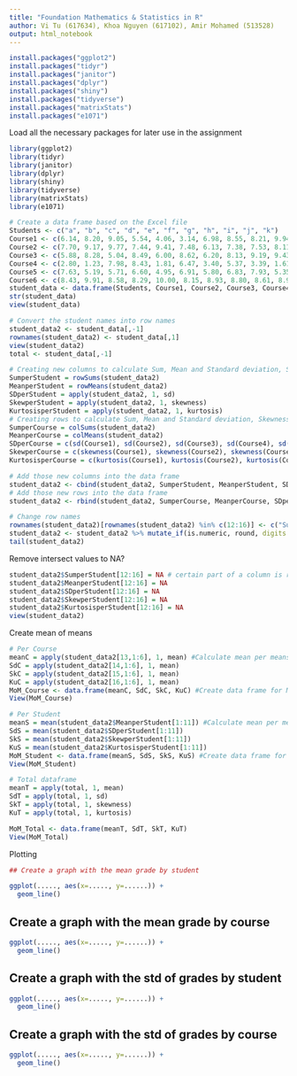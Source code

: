 ```yaml
---
title: "Foundation Mathematics & Statistics in R"
author: Vi Tu (617634), Khoa Nguyen (617102), Amir Mohamed (513528)
output: html_notebook
---
```

```r
install.packages("ggplot2")
install.packages("tidyr")
install.packages("janitor")
install.packages("dplyr")
install.packages("shiny")
install.packages("tidyverse")
install.packages("matrixStats")
install.packages("e1071")
```


Load all the necessary packages for later use in the assignment
```r
library(ggplot2)
library(tidyr)
library(janitor)
library(dplyr)
library(shiny)
library(tidyverse)
library(matrixStats)
library(e1071)
```


```r
# Create a data frame based on the Excel file
Students <- c("a", "b", "c", "d", "e", "f", "g", "h", "i", "j", "k")
Course1 <- c(6.14, 8.20, 9.05, 5.54, 4.06, 3.14, 6.98, 8.55, 8.21, 9.94, 2.39)
Course2 <- c(7.70, 9.17, 9.77, 7.44, 9.41, 7.48, 6.13, 7.38, 7.53, 8.11, 9.41)
Course3 <- c(5.88, 8.28, 5.04, 8.49, 6.00, 8.62, 6.20, 8.13, 9.19, 9.43, 7.00)
Course4 <- c(2.80, 1.23, 7.98, 8.43, 1.81, 6.47, 3.40, 5.37, 3.39, 1.61, 0.72)
Course5 <- c(7.63, 5.19, 5.71, 6.60, 4.95, 6.91, 5.80, 6.83, 7.93, 5.35, 6.86)
Course6 <- c(8.43, 9.91, 8.58, 8.29, 10.00, 8.15, 8.93, 8.80, 8.61, 8.94, 9.59)
student_data <- data.frame(Students, Course1, Course2, Course3, Course4, Course5, Course6)
str(student_data)
view(student_data)
```


```r
# Convert the student names into row names
student_data2 <- student_data[,-1]
rownames(student_data2) <- student_data[,1]
view(student_data2)
total <- student_data[,-1]
```

```r
# Creating new columns to calculate Sum, Mean and Standard deviation, Skewness and Kurtosis of each STUDENT on student_data2
SumperStudent = rowSums(student_data2)
MeanperStudent = rowMeans(student_data2)
SDperStudent = apply(student_data2, 1, sd)
SkewperStudent = apply(student_data2, 1, skewness)
KurtosisperStudent = apply(student_data2, 1, kurtosis)
# Creating rows to calculate Sum, Mean and Standard deviation, Skewness and Kurtosis of each COURSE on student_data
SumperCourse = colSums(student_data2)
MeanperCourse = colMeans(student_data2)      
SDperCourse = c(sd(Course1), sd(Course2), sd(Course3), sd(Course4), sd(Course5), sd(Course6))
SkewperCourse = c(skewness(Course1), skewness(Course2), skewness(Course3), skewness(Course4), skewness(Course5), skewness(Course6))
KurtosisperCourse = c(kurtosis(Course1), kurtosis(Course2), kurtosis(Course3), kurtosis(Course4), kurtosis(Course5), kurtosis(Course6))
```


```r
# Add those new columns into the data frame
student_data2 <- cbind(student_data2, SumperStudent, MeanperStudent, SDperStudent, SkewperStudent, KurtosisperStudent)
# Add those new rows into the data frame
student_data2 <- rbind(student_data2, SumperCourse, MeanperCourse, SDperCourse, SkewperCourse, KurtosisperCourse)

# Change row names
rownames(student_data2)[rownames(student_data2) %in% c(12:16)] <- c("SumperCourse","MeanperCourse", "SDperCourse", "SkewnessperCourse", "KurtosisperCourse")
student_data2 <- student_data2 %>% mutate_if(is.numeric, round, digits = 2)
tail(student_data2)
```

Remove intersect values to NA?
```r
student_data2$SumperStudent[12:16] = NA # certain part of a column is returned to NA. Do the same way for other columns
student_data2$MeanperStudent[12:16] = NA
student_data2$SDperStudent[12:16] = NA
student_data2$SkewperStudent[12:16] = NA
student_data2$KurtosisperStudent[12:16] = NA
view(student_data2)
```

Create mean of means 
```r
# Per Course
meanC = apply(student_data2[13,1:6], 1, mean) #Calculate mean per means by Course 
SdC = apply(student_data2[14,1:6], 1, mean)
SkC = apply(student_data2[15,1:6], 1, mean)
KuC = apply(student_data2[16,1:6], 1, mean)
MoM_Course <- data.frame(meanC, SdC, SkC, KuC) #Create data frame for MoM per Course
View(MoM_Course)

# Per Student
meanS = mean(student_data2$MeanperStudent[1:11]) #Calculate mean per means by Student
SdS = mean(student_data2$SDperStudent[1:11])
SkS = mean(student_data2$SkewperStudent[1:11])
KuS = mean(student_data2$KurtosisperStudent[1:11])
MoM_Student <- data.frame(meanS, SdS, SkS, KuS) #Create data frame for MoM per Student
View(MoM_Student)

# Total dataframe
meanT = apply(total, 1, mean)
SdT = apply(total, 1, sd)
SkT = apply(total, 1, skewness)
KuT = apply(total, 1, kurtosis)

MoM_Total <- data.frame(meanT, SdT, SkT, KuT)
View(MoM_Total)
```

Plotting
```r
## Create a graph with the mean grade by student

ggplot(....., aes(x=....., y=......)) +
  geom_line()
```

## Create a graph with the mean grade by course
```r
ggplot(....., aes(x=....., y=......)) +
  geom_line()
```

## Create a graph with the std of grades by student
```r
ggplot(....., aes(x=....., y=......)) +
  geom_line()
```

## Create a graph with the std of grades by course
```r
ggplot(....., aes(x=....., y=......)) +
  geom_line()
```



